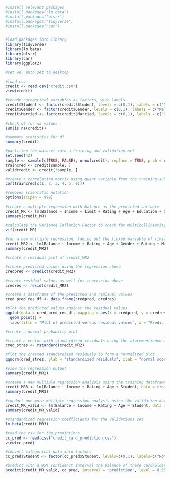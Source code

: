 
```r
#install relevant packages
#install.packages("lm.beta")
#install.packages("olsrr")
#install.packages("tidyverse")
#install.packages("car")


#load packages into library
library(tidyverse) 
library(lm.beta)
library(olsrr)
library(car)
library(ggplot2)

#set wd, auto set to desktop

#load csv
credit <- read.csv("credit.csv")
view(credit)

#recode categorical variables as factors, with labels
credit$Student <- factor(credit$Student, levels = c(0,1), labels = c("No", "Yes"))
credit$Gender <- factor(credit$Gender, levels = c(0,1), labels = c("Male", "Female"))
credit$Married <- factor(credit$Married, levels = c(0,1), labels = c("No", "Yes"))

#check df for na values
sum(is.na(credit))

#summary statistics for df
summary(credit)

#partition the dataset into a training and validation set
set.seed(42)
sample <- sample(c(TRUE, FALSE), nrow(credit), replace = TRUE, prob = c(0.5, 0.5))
traincred <- credit[sample, ]
validcredit <- credit[!sample, ]

#create a correlation matrix using quant variable from the training subset
cor(traincred[c(1, 2, 3, 4, 5, 9)])

#removes scientific notation
options(scipen = 999)

#create a multiple regression with balance as the predicted variable
credit_MR <- lm(Balance ~ Income + Limit + Rating + Age + Education + Student + Gender + Married, data = traincred)
summary(credit_MR)

#calculate the Variance Inflation Factor to check for multicollinearity
vif(credit_MR)

#run a new multiple regression, taking out the linked variable of limit
credit_MR2 <- lm(Balance ~ Income + Rating + Age + Gender + Rating + Married + Student, data = traincred)
summary(credit_MR2)

#create a residual plot of credit_MR2

#create predicted values using the regression above
credpred <- predict(credit_MR2)

#create residual values as well for regression above
credres <- resid(credit_MR2)

#create a dataframe of the predicted and redisual values
cred_pred_res_df <- data.frame(credpred, credres)

#plot the predicted values against the residual values
ggplot(data = cred_pred_res_df, mapping = aes(x = credpred, y = credres)) +
  geom_point() +
  labs(title = "Plot of predicted versus residual values", x = "Predicted", y = "Residual")

#create a normal probabilty plot

#create a vector with standardized residuals using the aforementioned multiple regression
cred_stres <- rstandard(credit_MR2)

#Plot the created standardized residuals to form a normalized plot
qqnorm(cred_stres, ylab = "standardized residuals", xlab = "normal score")

#view the regression output
summary(credit_MR2)

#create a new multiple regression analysis using the training dataframe and the variables that are statisticallly significant
credit_MR3 <- lm(Balance ~ Income + Rating + Age + Student, data = traincred)
summary(credit_MR3)

#conduct one more multiple regression analysis using the validation dataframe 
credit_MR_valid <- lm(Balance ~ Income + Rating + Age + Student, data = validcredit)
summary(credit_MR_valid)

#standardized regression coefficients for the validations set
lm.beta(credit_MR3)

#read the csv for the predictions
cc_pred <- read.csv("credit_card_prediction.csv")
view(cc_pred)

#convert categorical data into factors
cc_pred$Student <- factor(cc_pred$Student, levels=c(0,1), labels=c("No","Yes"))

#predict with a 95% confidenct interval the balance of these cardholders
predict(credit_MR_valid, cc_pred, interval = "prediction", level = 0.95)

```

